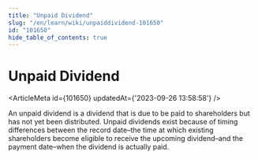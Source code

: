 ```yaml
---
title: "Unpaid Dividend"
slug: "/en/learn/wiki/unpaiddividend-101650"
id: "101650"
hide_table_of_contents: true
---
```



# Unpaid Dividend

<ArticleMeta id={101650} updatedAt={'2023-09-26 13:58:58'} />
<div className='border-solid border-b border-t-0 my-4 border-[var(--ifm-color-gray-300)]' />

An unpaid dividend is a dividend that is due to be paid to shareholders but has not yet been distributed. Unpaid dividends exist because of timing differences between the record date–the time at which existing shareholders become eligible to receive the upcoming dividend–and the payment date–when the dividend is actually paid.

